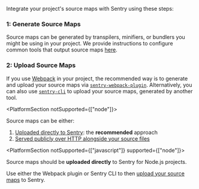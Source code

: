 Integrate your project's source maps with Sentry using these steps:

### 1: Generate Source Maps

Source maps can be generated by transpilers, minifiers, or bundlers you might be using in your project. We provide instructions to configure common tools that output source maps [here](./generating/).

### 2: Upload Source Maps

If you use [Webpack](https://webpack.js.org/) in your project, the recommended way is to generate and upload your source maps via [`sentry-webpack-plugin`](https://github.com/getsentry/sentry-webpack-plugin). Alternatively, you can also use [`sentry-cli`](/product/cli/) to upload your source maps, generated by another tool.

<PlatformSection notSupported={["node"]}>

Source maps can be either:

1.  [Uploaded directly to Sentry](./uploading): the **recommended** approach
2.  [Served publicly over HTTP alongside your source files](./uploading/hosting-publicly/)

</PlatformSection>

<PlatformSection notSupported={["javascript"]} supported={["node"]}>

<Note>

Source maps should be **uploaded directly** to Sentry for Node.js projects.

</Note>

Use either the Webpack plugin or Sentry CLI to then [upload your source maps](/platforms/node/sourcemaps/uploading/) to Sentry.

</PlatformSection>
